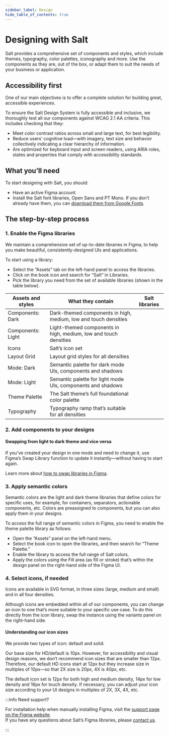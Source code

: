 ```yaml
---
sidebar_label: Design
hide_table_of_contents: true
---
```





# Designing with Salt

<Content toc={toc}>

Salt provides a comprehensive set of components and styles, which include themes, typography, color palettes, iconography and more. Use the components as they are, out of the box, or adapt them to suit the needs of your business or application.

## Accessibility first

One of our main objectives is to offer a complete solution for building great, accessible experiences.

To ensure the Salt Design System is fully accessible and inclusive, we thoroughly test all our components against WCAG 2.1 AA criteria. This includes checking that they:

- Meet color contrast ratios across small and large text, for best legibility.
- Reduce users’ cognitive load—with imagery, text size and behavior collectively indicating a clear hierarchy of information.
- Are optimized for keyboard input and screen readers, using ARIA roles, states and properties that comply with accessibility standards.

## What you’ll need

To start designing with Salt, you should:

- Have an active Figma account.
- Install the Salt font libraries, Open Sans and PT Mono. If you don’t already have them, you can [download them from Google Fonts](https://fonts.google.com/share?selection.family=Open+Sans:ital,wght@0,300;0,400;0,500;0,600;0,700;0,800;1,300;1,400;1,500;1,600;1,700;1,800|PT+Mono).

## The step-by-step process

### 1. Enable the Figma libraries

We maintain a comprehensive set of up-to-date libraries in Figma, to help you make beautiful, consistently-designed UIs and applications.

To start using a library:

- Select the “Assets” tab on the left-hand panel to access the libraries.
- Click on the book icon and search for “Salt” in Libraries.
- Pick the library you need from the set of available libraries (shown in the table below).

<table className={styles.assetsTable}>
  <thead>
    <tr>
      <th>Assets and styles</th>
      <th>What they contain</th>
      <th>
        <FigmaLogo /> Salt libraries
      </th>
    </tr>
  </thead>
  <tbody>
    <tr>
      <td>Components: Dark</td>
      <td>Dark-themed components in high, medium, low and touch densities</td>
      <td>
        <FigmaLink />
      </td>
    </tr>
    <tr>
      <td>Components: Light</td>
      <td>Light-themed components in high, medium, low and touch densities</td>
      <td>
        <FigmaLink />
      </td>
    </tr>
    <tr>
      <td>Icons</td>
      <td>Salt’s icon set</td>
      <td>
        <FigmaLink />
      </td>
    </tr>
    <tr>
      <td>Layout Grid</td>
      <td>Layout grid styles for all densities</td>
      <td>
        <FigmaLink />
      </td>
    </tr>
    <tr>
      <td>Mode: Dark</td>
      <td>Semantic palette for dark mode UIs, components and shadows</td>
      <td>
        <FigmaLink />
      </td>
    </tr>
    <tr>
      <td>Mode: Light</td>
      <td>Semantic palette for light mode UIs, components and shadows</td>
      <td>
        <FigmaLink />
      </td>
    </tr>
    <tr>
      <td>Theme Palette</td>
      <td>The Salt theme’s full foundational color palette</td>
      <td>
        <FigmaLink />
      </td>
    </tr>
    <tr>
      <td>Typography</td>
      <td>Typography ramp that’s suitable for all densities</td>
      <td>
        <FigmaLink />
      </td>
    </tr>
  </tbody>
</table>

### 2. Add components to your designs

<DesignCards />

#### Swapping from light to dark theme and vice versa

If you’ve created your design in one mode and need to change it, use Figma’s Swap Library function to update it instantly—without having to start again.

Learn more about [how to swap libraries in Figma](https://help.figma.com/hc/en-us/articles/4404856784663-Swap-style-and-component-libraries#:~:text=Swap%20library%20lets%20you%20replace,style%20or%20component%20name%20only).

### 3. Apply semantic colors

Semantic colors are the light and dark theme libraries that define colors for specific uses, for example, for containers, separators, actionable components, etc. Colors are preassigned to components, but you can also apply them in your designs.

To access the full range of semantic colors in Figma, you need to enable the theme palette library as follows:

- Open the “Assets” panel on the left-hand menu.
- Select the book icon to open the libraries, and then search for “Theme Palette.”
- Enable the library to access the full range of Salt colors.
- Apply the colors using the Fill area (as fill or stroke) that’s within the design panel on the right-hand side of the Figma UI.

### 4. Select icons, if needed

Icons are available in SVG format, in three sizes (large, medium and small) and in all four densities.

Although icons are embedded within all of our components, you can change an icon to one that’s more suitable to your specific use case. To do this directly from the icon library, swap the instance using the variants panel on the right-hand side.

<SoloImgCard />

#### Understanding our icon sizes

We provide two types of icon: default and solid.

Our base size for HD/default is 10px. However, for accessibility and visual design reasons, we don’t recommend icon sizes that are smaller than 12px. Therefore, our default HD icons start at 12px but they increase size in multiples of 10px—so that 2X size is 20px, 4X is 40px, etc.

The default icon set is 12px for both high and medium density, 14px for low density and 16px for touch density. If necessary, you can adjust your icon size according to your UI designs in multiples of 2X, 3X, 4X, etc.

<IconsTable />

:::info Need support?

For installation help when manually installing Figma, visit the [support page on the Figma website](https://help.figma.com/hc/en-us/articles/360041057214-Get-help-from-the-Figma-Support-team).<br />
If you have any questions about Salt’s Figma libraries, please [contact us](/support-and-contributions/).

:::

</Content>

